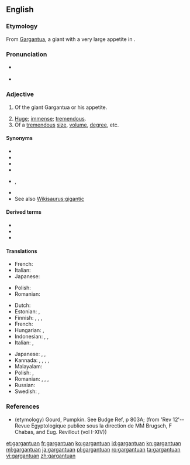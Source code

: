 ==English==

===Etymology===
From [[Gargantua]], a giant with a very large appetite in {{w|François Rabelais|Rabelais's}} ''{{w|Gargantua and Pantagruel|The Inestimable Life of Gargantua}}''.

===Pronunciation===
* {{a|GA}} {{IPA|/ɡɑɹˈɡæn.tʃu.ən/|lang=en}}
* {{audio|Gargantuan-en-US-pronunciation.ogg|Audio (US)|lang=en}}

===Adjective===
{{en-adj}}

# {{lb|en|obsolete}} Of the giant Gargantua or his appetite.
# [[huge|Huge]]; [[immense]]; [[tremendous]].
# Of a [[tremendous]] [[size]], [[volume]], [[degree]], etc.

====Synonyms====
* {{l|en|colossal}}
* {{l|en|enormous}}
* {{l|en|giant}}
* {{l|en|huge}}
* {{l|en|humongous}}, {{l|en|humungous}}
* {{l|en|immense}}
* See also [[Wikisaurus:gigantic]]

====Derived terms====
* {{l|en|gargantuanism}}
* {{l|en|gargantuanly}}
* {{l|en|gargantuanness}}

====Translations====
{{trans-top|of the giant Gargantua or his appetite}}
* French: {{t+|fr|gargantuesque}}
* Italian: {{t+|it|gargantuesco}}
* Japanese: {{t|ja|ガルガンチュワの|tr=Garuganchuwa no|sc=Jpan}}
{{trans-mid}}
* Polish: {{t|pl|gargantuiczny}}
* Romanian: {{t|ro|gargantuesc}}
{{trans-bottom}}

{{trans-top|huge}}
* Dutch: {{t+|nl|immens}}
* Estonian: {{t|et|hiiglaslik}}, {{t|et|hiigelsuur}}
* Finnish: {{t+|fi|valtava}}, {{t+|fi|jättiläismäinen}}, {{t+|fi|jättimäinen}}, {{t+|fi|suunnaton}}
* French: {{t+|fr|gargantuesque}}
* Hungarian: {{t+|hu|rettentő nagy}}, {{t+|hu|óriási}}
* Indonesian: {{t+|id|besar}}, {{t+|id|raksasa}}, {{t|id|luar biasa}}
* Italian: {{t+|it|gigantesco}}, {{t+|it|gargantuesco}}
{{trans-mid}}
* Japanese: {{t|ja|巨大な|tr=きょだいな, kyodaina|sc=Jpan}}, {{t|ja|膨大な|tr=ぼうだいな, bōdaina|sc=Jpan}}, {{t|ja|夥しい|tr=おびただしい, obitadashī|sc=Jpan}}
* Kannada: {{t+|kn|ಬೃಹದಾಕಾರದ|sc=Knda}}, {{t+|kn|ದೈತ್ಯಾಕಾರದ|sc=Knda}}, {{t+|kn|ವಿಪರೀತ|sc=Knda}}, {{t+|kn|ದೊಡ್ಡ|sc=Knda}}, {{t+|kn|ರಾಕ್ಷಸಾಕಾರದ|sc=Knda}}
* Malayalam: {{t|ml|വളരെ വലിയ|sc=Mlym}}
* Polish: {{t+|pl|gigantyczny}}, {{t|pl|gargantuiczny}}
* Romanian: {{t+|ro|imens}}, {{t+|ro|enorm}}, {{t+|ro|uriaș}}, {{t+|ro|colosal}}
* Russian: {{t+|ru|гига́нтский}}
* Swedish: {{t+|sv|gigantisk}}, {{t+|sv|enorm}}
{{trans-bottom}}

===References===
* (etymology) Gourd, Pumpkin. See Budge Ref, p 803A; (from 'Rev 12'--Revue Egyptologique publiee sous la direction de MM Brugsch, F Chabas, and Eug. Revillout (vol I-XIV))

{{catlangname|en|eponyms}}

[[et:gargantuan]]
[[fr:gargantuan]]
[[ko:gargantuan]]
[[id:gargantuan]]
[[kn:gargantuan]]
[[ml:gargantuan]]
[[ja:gargantuan]]
[[pl:gargantuan]]
[[ro:gargantuan]]
[[ta:gargantuan]]
[[vi:gargantuan]]
[[zh:gargantuan]]